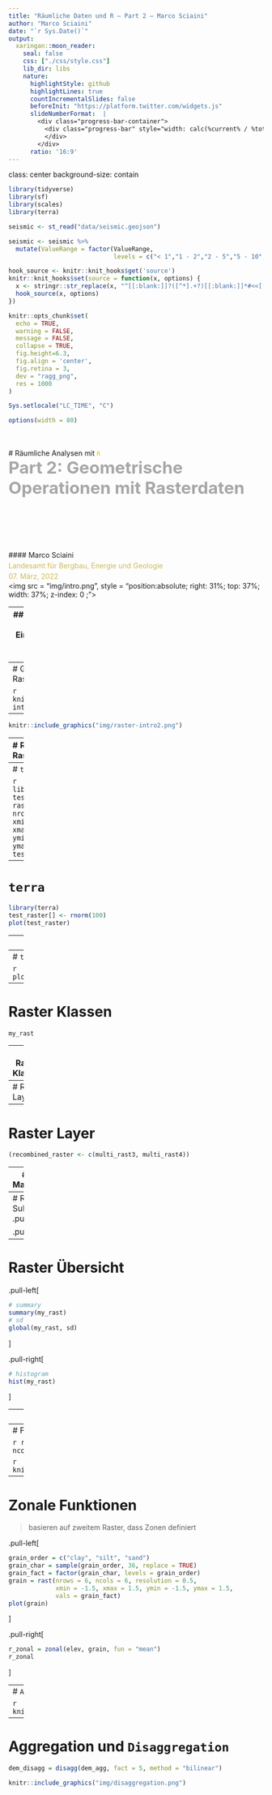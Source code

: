 ```yaml
---
title: "Räumliche Daten und R – Part 2 – Marco Sciaini"
author: "Marco Sciaini"
date: "`r Sys.Date()`"
output:
  xaringan::moon_reader:
    seal: false
    css: ["./css/style.css"]
    lib_dir: libs
    nature:
      highlightStyle: github
      highlightLines: true
      countIncrementalSlides: false
      beforeInit: "https://platform.twitter.com/widgets.js"
      slideNumberFormat:  |
        <div class="progress-bar-container">
          <div class="progress-bar" style="width: calc(%current% / %total% * 100%);">
          </div>
        </div>
      ratio: '16:9'
---
```

class: center
background-size: contain

```r
library(tidyverse)
library(sf)
library(scales)
library(terra)

seismic <- st_read("data/seismic.geojson")

seismic <- seismic %>%
  mutate(ValueRange = factor(ValueRange,
                             levels = c("< 1","1 - 2","2 - 5","5 - 10","10 - 14")))

hook_source <- knitr::knit_hooks$get('source')
knitr::knit_hooks$set(source = function(x, options) {
  x <- stringr::str_replace(x, "^[[:blank:]]?([^*].+?)[[:blank:]]*#<<[[:blank:]]*$", "*\\1")
  hook_source(x, options)
})

knitr::opts_chunk$set(
  echo = TRUE, 
  warning = FALSE, 
  message = FALSE, 
  collapse = TRUE,
  fig.height=6.3,
  fig.align = 'center',
  fig.retina = 3,
  dev = "ragg_png", 
  res = 1000
)

Sys.setlocale("LC_TIME", "C")

options(width = 80)
```

<br><br>
#  Räumliche Analysen mit <code style='color:#ebc500;'>R</code><br><b style='font-size:25pt;color:#a7a7a7;'>Part 2: Geometrische Operationen mit Rasterdaten</b>
<br><br><br><br><br><br><br>
#### Marco Sciaini<b style='color:#ccba56;font-weight:400;line-height:150%;'><br>Landesamt für Bergbau, Energie und Geologie<br>07. März, 2022</b><br>
<img src = "img/intro.png", style = "position:absolute; right: 31%; top: 37%; width: 37%; z-index: 0 ;"></img>

---
## Unser Kurs
+ Part 1: Einführung in R und RStudio
     + R Kickoff
     + Einführung in Progammieren mit R
     + Datenverarbeitung in R
     + Kontrollstrukturen

+ Part 2: Einführung in räumliche Daten und R
  + Erste räumliche Gehversuche
  + Geometrische Operationen mit Vektoren
  + **Geometrische Operationen mit Rasterdaten**

---
# Geometrische Operationen mit Rasterdaten

```r
knitr::include_graphics("img/raster-intro.png")
```

---
```r
knitr::include_graphics("img/raster-intro2.png")
```
---
# R Pakete für Rasterdaten

> raster -> terra + stars

.pull-left[
### terra
- Eher gedacht für grundlegende Arbeiten mit Rasterdaten
]

.pull-right[
### stars
- Implementiert  raster data cubes 
  - Damit eher für Cloud Computation gedacht
]

---
# `terra`

```r
library(terra)
test_raster <- rast(ncol=10, nrow=10, xmin=-150, xmax=-80, ymin=20, ymax=60)
test_raster
```
---
# `terra`

```r
library(terra)
test_raster[] <- rnorm(100)
plot(test_raster)
```

---
# `terra`

```r
raster_filepath = system.file("raster/srtm.tif", package = "spDataLarge")
my_rast = rast(raster_filepath)
class(my_rast)
```

---
# `terra`

```r
plot(my_rast)
```

---
# Raster Klassen
```r
my_rast
```

---
# Raster Klassen
```r
multi_raster_file = system.file("raster/landsat.tif", package = "spDataLarge")
multi_rast = rast(multi_raster_file)
multi_rast
```
```r
nlyr(multi_rast)
```


---
# Raster Layer
```r
multi_rast3 = subset(multi_rast, 3)
multi_rast4 = subset(multi_rast, "landsat_4")
par(mfrow = c(1,2))
plot(multi_rast3)
plot(multi_rast4)
```

---
# Raster Layer
```r
(recombined_raster <- c(multi_rast3, multi_rast4))
```

---
# Raster Manipulation

```r
elev = rast(nrows = 6, ncols = 6, resolution = 0.5, 
            xmin = -1.5, xmax = 1.5, ymin = -1.5, ymax = 1.5,
            vals = 1:36)
plot(elev)
```

---
# Raster Subsetting
.pull-left[
```r
# Reihe 1, Spalte 1
elev[1, 1]
# Zelle mit ID 1
elev[1]
```
]

.pull-right[
```r
elev[1, 1] = 0
elev[]
```
]

---
# Raster Übersicht
.pull-left[
```r
# summary
summary(my_rast)
# sd
global(my_rast, sd)
```
]

.pull-right[
```r
# histogram
hist(my_rast)
```
]

---
# `Map algebra`

```r
r1 <- elev + elev
r2 <- elev^2
r3 <- log(elev)
r4 <- elev > 5
```

```r
par(mfrow = c(1,4))
plot(r1)
plot(r2)
plot(r3)
plot(r4)
```

---
# Focal / Moving window Funktionen

```r
r_focal = focal(elev, w = matrix(1, nrow = 3, ncol = 3), fun = min)
```

```r
knitr::include_graphics("img/focal_example.png")
```


---
# Zonale Funktionen

> basieren auf zweitem Raster, dass Zonen definiert

.pull-left[
```r
grain_order = c("clay", "silt", "sand")
grain_char = sample(grain_order, 36, replace = TRUE)
grain_fact = factor(grain_char, levels = grain_order)
grain = rast(nrows = 6, ncols = 6, resolution = 0.5, 
             xmin = -1.5, xmax = 1.5, ymin = -1.5, ymax = 1.5,
             vals = grain_fact)
plot(grain)
```
]


.pull-right[
```r
r_zonal = zonal(elev, grain, fun = "mean")
r_zonal
```
]

---
# `Aggregation` und Disaggregation
```r
dem = rast(system.file("raster/dem.tif", package = "spDataLarge"))
dem_agg = aggregate(dem, fact = 5, fun = mean)
```

```r
knitr::include_graphics("img/aggregation.png")
```

---
# Aggregation und `Disaggregation`
```r
dem_disagg = disagg(dem_agg, fact = 5, method = "bilinear")
```

```r
knitr::include_graphics("img/disaggregation.png")
```
